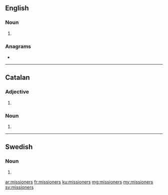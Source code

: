==English==

===Noun===
{{head|en|noun plural form}}

# {{plural of|missioner|lang=en}}

===Anagrams===
* {{l|en|remissions}}

----

==Catalan==

===Adjective===
{{head|ca|adjective form}}

# {{masculine plural of|missioner|lang=ca}}

===Noun===
{{head|ca|noun form}}

# {{plural of|missioner|lang=ca}}

----

==Swedish==

===Noun===
{{head|sv|noun form}}

# {{sv-noun-form-indef-gen-pl|mission}}

[[ar:missioners]]
[[fr:missioners]]
[[ku:missioners]]
[[mg:missioners]]
[[my:missioners]]
[[sv:missioners]]